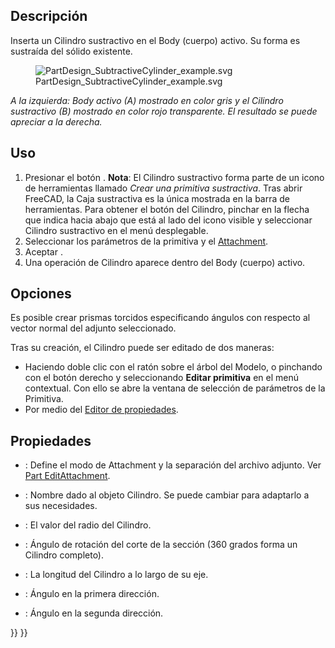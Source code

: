 <languages/>

<div class="mw-translate-fuzzy">
{{Docnav/es
|[[PartDesign_SubtractiveCone/es|Cono sustractivo]]
|[[PartDesign_SubtractiveEllipsoid/es|Elipsoide sustractivo]]
|[[PartDesign_Workbench/es|PartDesign]]
|IconL=PartDesign_SubtractiveCone.svg
|IconR=PartDesign_SubtractiveEllipsoid.svg
|IconC=Workbench_PartDesign.svg
}}
</div>

<div class="mw-translate-fuzzy">
{{GuiCommand/es
|Name=PartDesign SubtractiveCylinder
|Name/es=PartDesign Cilindro Sustractivo
|MenuLocation=Part Design → Crear una primitiva sustractiva → Cilindro Sustractivo
|Workbenches=[[PartDesign_Workbench/es|PartDesign]]
|Version=0.17
|SeeAlso=[[PartDesign_CompPrimitiveSubtractive/es|Crear una Primitiva sustractiva]], [[PartDesign_AdditiveCylinder|Additive Cylinder]]
}}
</div>

<span id="Description"></span>
==Descripción==

Inserta un Cilindro sustractivo en el Body (cuerpo) activo. Su forma es sustraída del sólido existente. 

[[File:PartDesign_SubtractiveCylinder_example.svg|none]]

''A la izquierda: Body activo (A) mostrado en color gris y el Cilindro sustractivo (B) mostrado en color rojo transparente. El resultado se puede apreciar a la derecha.''

<span id="Usage"></span>
==Uso==

<div class="mw-translate-fuzzy">
# Presionar el botón {{KEY|[[Image:PartDesign SubtractiveCylinder.svg|24px]] '''Cilindro Sustractivo'''}} . '''Nota''': El Cilindro sustractivo forma parte de un icono de herramientas llamado ''Crear una primitiva sustractiva''. Tras abrir FreeCAD, la Caja sustractiva es la única mostrada en la barra de herramientas. Para obtener el botón del Cilindro, pinchar en la flecha que indica hacia abajo que está al lado del icono visible y seleccionar Cilindro sustractivo en el menú desplegable.
# Seleccionar los parámetros de la primitiva y el [[Part_EditAttachment|Attachment]].
# Aceptar {{KEY|OK}}.
# Una operación de Cilindro aparece dentro del Body (cuerpo) activo.
</div>

<span id="Options"></span>
==Opciones==

<div class="mw-translate-fuzzy">
Es posible crear prismas torcidos especificando ángulos con respecto al vector normal del adjunto seleccionado. {{Version/es|0.20}}
</div>

Tras su creación, el Cilindro puede ser editado de dos maneras:
* Haciendo doble clic con el ratón sobre el árbol del Modelo, o pinchando con el botón derecho y seleccionando '''Editar primitiva''' en el menú contextual. Con ello se abre la ventana de selección de parámetros de la Primitiva.
* Por medio del  [[Property_editor/es|Editor de propiedades]].

<span id="Properties"></span>
==Propiedades== 

<div class="mw-translate-fuzzy">
* {{PropertyData/es|Attachment}}: Define el modo de Attachment y la separación del archivo adjunto. Ver [[Part_EditAttachment|Part EditAttachment]].
* {{PropertyData/es|Label}}: Nombre dado al objeto Cilindro. Se puede cambiar para adaptarlo a sus necesidades.
* {{PropertyData/es|Radio}}: El valor del radio del Cilindro.
* {{PropertyData/es|Ángulo}}: Ángulo de rotación del corte de la sección (360 grados forma un Cilindro completo).
* {{PropertyData/es|Altura}}: La longitud del Cilindro a lo largo de su eje.
* {{PropertyData/es|Primer Ángulo}}: Ángulo en la primera dirección. {{Version/es|0.20}}
* {{PropertyData/es|Segundo Ángulo}}: Ángulo en la segunda dirección. {{Version/es|0.20}}
</div>


<div class="mw-translate-fuzzy">
{{Docnav/es
|[[PartDesign_SubtractiveCone/es|Cono Sustractivo]]
|[[PartDesign_SubtractiveEllipsoid/es|Elipsoide sustractivo]]
|[[PartDesign_Workbench/es|PartDesign]]
|IconL=PartDesign_SubtractiveCone.svg
|IconR=PartDesign_SubtractiveEllipsoid.svg
|IconC=Workbench_PartDesign.svg
}}
</div>

{{PartDesign_Tools_navi{{#translation:}}}}
{{Userdocnavi{{#translation:}}}}